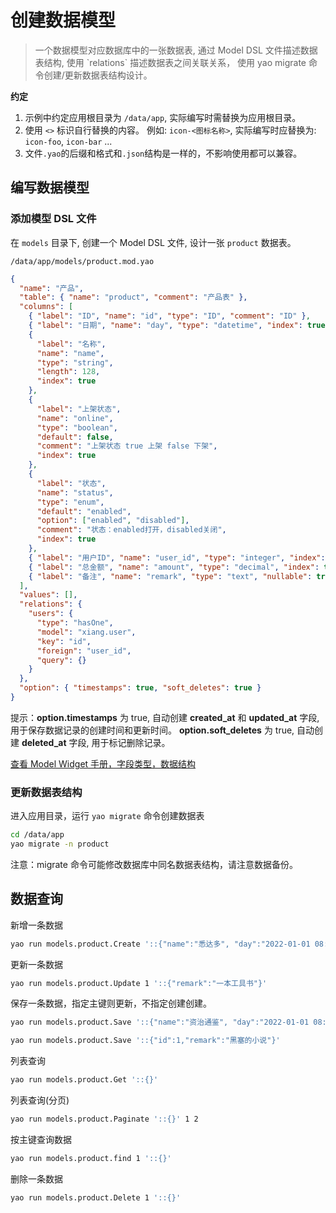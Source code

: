 # 创建数据模型

<blockquote>
  一个数据模型对应数据库中的一张数据表, 通过 Model DSL 文件描述数据表结构, 使用
  `relations` 描述数据表之间关联关系， 使用 yao migrate
  命令创建/更新数据表结构设计。
</blockquote>

**约定**

1. 示例中约定应用根目录为 `/data/app`, 实际编写时需替换为应用根目录。
2. 使用 `<>` 标识自行替换的内容。 例如: `icon-<图标名称>`, 实际编写时应替换为: `icon-foo`, `icon-bar` ...
3. 文件`.yao`的后缀和格式和`.json`结构是一样的，不影响使用都可以兼容。

## 编写数据模型

### 添加模型 DSL 文件

在 `models` 目录下, 创建一个 Model DSL 文件, 设计一张 `product` 数据表。

`/data/app/models/product.mod.yao`

```json
{
  "name": "产品",
  "table": { "name": "product", "comment": "产品表" },
  "columns": [
    { "label": "ID", "name": "id", "type": "ID", "comment": "ID" },
    { "label": "日期", "name": "day", "type": "datetime", "index": true },
    {
      "label": "名称",
      "name": "name",
      "type": "string",
      "length": 128,
      "index": true
    },
    {
      "label": "上架状态",
      "name": "online",
      "type": "boolean",
      "default": false,
      "comment": "上架状态 true 上架 false 下架",
      "index": true
    },
    {
      "label": "状态",
      "name": "status",
      "type": "enum",
      "default": "enabled",
      "option": ["enabled", "disabled"],
      "comment": "状态：enabled打开，disabled关闭",
      "index": true
    },
    { "label": "用户ID", "name": "user_id", "type": "integer", "index": true },
    { "label": "总金额", "name": "amount", "type": "decimal", "index": true },
    { "label": "备注", "name": "remark", "type": "text", "nullable": true }
  ],
  "values": [],
  "relations": {
    "users": {
      "type": "hasOne",
      "model": "xiang.user",
      "key": "id",
      "foreign": "user_id",
      "query": {}
    }
  },
  "option": { "timestamps": true, "soft_deletes": true }
}
```

<Notice type="success">
  提示：<strong>option.timestamps</strong> 为 true, 自动创建
  <strong>created_at</strong> 和 <strong>updated_at</strong> 字段, 用于保存数据记录的创建时间和更新时间。
  <strong>option.soft_deletes</strong> 为 true, 自动创建
  <strong>deleted_at</strong> 字段, 用于标记删除记录。
</Notice>

[查看 Model Widget 手册，字段类型，数据结构](../手册/Widgets/Model)

### 更新数据表结构

进入应用目录，运行 `yao migrate` 命令创建数据表

```bash
cd /data/app
yao migrate -n product
```

<Notice type="warning">
  注意：migrate 命令可能修改数据库中同名数据表结构，请注意数据备份。
</Notice>

## 数据查询

新增一条数据

```bash
yao run models.product.Create '::{"name":"悉达多", "day":"2022-01-01 08:00:00", "status":"enabled", "user_id":1,"amount":1000,"remark":"Book ....."}'
```

更新一条数据

```bash
yao run models.product.Update 1 '::{"remark":"一本工具书"}'
```

保存一条数据，指定主键则更新，不指定创建创建。

```bash
yao run models.product.Save '::{"name":"资治通鉴", "day":"2022-01-01 08:00:00", "status":"enabled", "user_id":1,"amount":1000,"remark":"Book ....."}'
```

```bash
yao run models.product.Save '::{"id":1,"remark":"黑塞的小说"}'
```

列表查询

```bash
yao run models.product.Get '::{}'
```

列表查询(分页)

```bash
yao run models.product.Paginate '::{}' 1 2
```

按主键查询数据

```bash
yao run models.product.find 1 '::{}'
```

删除一条数据

```bash
yao run models.product.Delete 1 '::{}'
```

<Div style={{ display: "flex", justifyContent: "space-between" }}>
  <Link type="prev" title="安装配置" link="基础/安装配置"></Link>
  <Link type="next" title="逻辑编排" link="基础/逻辑编排"></Link>
</Div>
